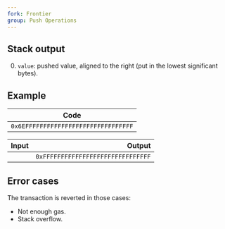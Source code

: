 ```yaml
---
fork: Frontier
group: Push Operations
---
```


## Stack output

0. `value`: pushed value, aligned to the right (put in the lowest significant bytes).

## Example

| Code |
|------|
| `0x6EFFFFFFFFFFFFFFFFFFFFFFFFFFFFFF` |

| Input | Output |
|------:|-------:|
| | `0xFFFFFFFFFFFFFFFFFFFFFFFFFFFFFF` |

## Error cases

The transaction is reverted in those cases:
- Not enough gas.
- Stack overflow.
